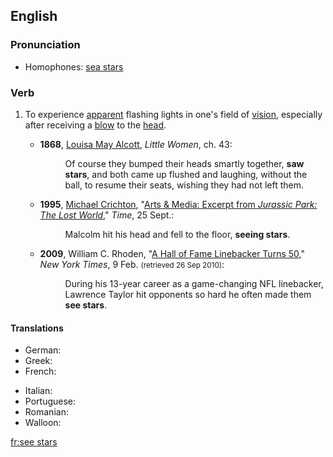 ==English==

===Pronunciation===
* Homophones: [[sea stars]]

===Verb===
{{en-verb|head=[[to]] [[see]] [[star]]s|sees stars|seeing stars|saw stars|seen stars}}

# {{context|idiomatic|lang=en}} To experience [[apparent]] flashing lights in one's field of [[vision]], especially after receiving a [[blow]] to the [[head]].
#* '''1868''', [[w:Louisa May Alcott|Louisa May Alcott]], ''Little Women'', ch. 43:
#*: Of course they bumped their heads smartly together, '''saw stars''', and both came up flushed and laughing, without the ball, to resume their seats, wishing they had not left them.
#* '''1995''', [[w:Michael Crichton|Michael Crichton]], "[http://www.time.com/time/magazine/article/0,9171,983488,00.html Arts & Media: Excerpt from ''Jurassic Park: The Lost World'']," ''Time'', 25 Sept.:
#*: Malcolm hit his head and fell to the floor, '''seeing stars'''.
#* '''2009''', William C. Rhoden, "[http://www.nytimes.com/2009/02/10/sports/football/10rhoden.html?em A Hall of Fame Linebacker Turns 50]," ''New York Times'', 9 Feb. <small>(retrieved 26 Sep 2010)</small>:
#*: During his 13-year career as a game-changing NFL linebacker, Lawrence Taylor hit opponents so hard he often made them '''see stars'''.

====Translations====
{{trans-top|experience flashing lights}}
* German: {{t+|de|alle Sterne am Himmel leuchten sehen}}
* Greek: {{t+|el|βλέπω αστεράκια}}
* French: {{t+|fr|voir trente-six chandelles}}
{{trans-mid}}
* Italian: {{t+|it|vedere le stelle}}
* Portuguese: {{t+|pt|ver estrelas}}
* Romanian: {{t+|ro|vedea stele verzi}}
* Walloon: {{t+|wa|vey des stoeles e plin djoû}}
{{trans-bottom}}


[[fr:see stars]]